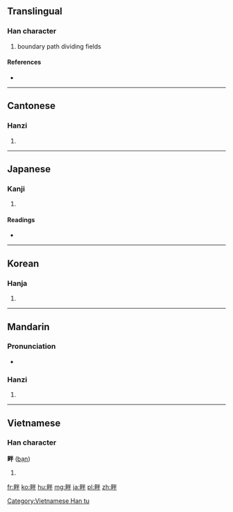 ==Translingual==

===Han character===
{{Han char|rn=102|rad=田|as=05|sn=10|four=6905<sub>0</sub>|canj=田火手 (WFQ)|ids=⿰[[田]][[半]]}}

# boundary path dividing fields

====References====
* {{Han ref|kx=0760.370|dkj=21801|dj=1170.230|hdz=42539.010|uh=7554|ud=30036|bh=AF60|bd=44896}}

----

==Cantonese==

===Hanzi===
{{yue-hanzi|jyut=|y=bun6}}

# {{defn|lang=yue|sort=田05}}

----

==Japanese==

===Kanji===
{{ja-kanji|grade=c|rs=田05}}

# {{defn|lang=ja|sort=田05}}

====Readings====
* {{ja-readings|on=[[はん]] (han)|kun=[[あぜ]] (aze), [[くろ]] (kuro), [[そむく]] (somuku)|nanori=}}

----

==Korean==

===Hanja===
{{ko-hanja|hangeul=반|eumhun=|rv=ban|mr=pan|y=pan}}

# {{defn|lang=ko|sort=田05}}

----

==Mandarin==

===Pronunciation===
* {{audio|Zh-pàn.ogg|Audio}}

===Hanzi===
{{cmn-hanzi|pin=[[pàn]] ([[pan4]])|wg=p'an<sup>4</sup>}}

# {{defn|lang=cmn|sort=田05}}

----

==Vietnamese==

===Han character===
'''畔''' ([[bạn]])

# {{defn|lang=vi}}

[[Category:Vietnamese Han tu]]

[[fr:畔]]
[[ko:畔]]
[[hu:畔]]
[[mg:畔]]
[[ja:畔]]
[[pl:畔]]
[[zh:畔]]